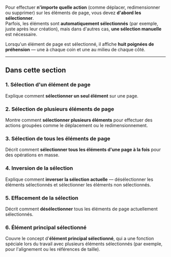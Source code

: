 Pour effectuer **n'importe quelle action** (comme déplacer, redimensionner ou supprimer) sur les éléments de page, vous devez **d'abord les sélectionner**.\
Parfois, les éléments sont **automatiquement sélectionnés** (par exemple, juste après leur création), mais dans d'autres cas, **une sélection manuelle** est nécessaire.

Lorsqu'un élément de page est sélectionné, il affiche **huit poignées de préhension** — une à chaque coin et une au milieu de chaque côté.

***

## **Dans cette section**

### 1. Sélection d'un élément de page

Explique comment **sélectionner un seul élément** sur une page.

### 2. Sélection de plusieurs éléments de page

Montre comment **sélectionner plusieurs éléments** pour effectuer des actions groupées comme le déplacement ou le redimensionnement.

### 3. Sélection de tous les éléments de page

Décrit comment **sélectionner tous les éléments d'une page à la fois** pour des opérations en masse.

### 4. Inversion de la sélection

Explique comment **inverser la sélection actuelle** — désélectionner les éléments sélectionnés et sélectionner les éléments non sélectionnés.

### 5. Effacement de la sélection

Décrit comment **désélectionner** tous les éléments de page actuellement sélectionnés.

### 6. Élément principal sélectionné

Couvre le concept d'**élément principal sélectionné**, qui a une fonction spéciale lors du travail avec plusieurs éléments sélectionnés (par exemple, pour l'alignement ou les références de taille).
